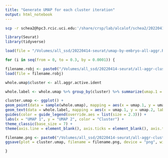 ```yaml
---
title: "Generate UMAP for each cluster iteration"
output: html_notebook
---
```


```bash
scp -r schea2@hpc3.rcic.uci.edu:'/share/crsp/lab/alcalof/schea2/20220414-seurat/all-aggr-cluster-iters' /Volumes/all_ssd/20220414-seurat
```

```r
library(Seurat)
library(tidyverse)
```

```r
load(file = "/Volumes/all_ssd/20220414-seurat/umap-by-embryo-all-aggr.Robj")
```

```r
for (i in seq(from = 0, to = 0.3, by = 0.0001)) {

filename.robj <- paste0("/Volumes/all_ssd/20220414-seurat/all-aggr-cluster-iters/cluster-per-cell-all-aggr-res-", sprintf(fmt = "%.4f", i), ".Robj")
load(file = filename.robj)

whole.umap$cluster <- all.aggr.active.ident

whole.label <- whole.umap %>% group_by(cluster) %>% summarize(umap.1 = median(umap.1), umap.2 = median(umap.2))

cluster.umap <- ggplot() +
geom_point(data = sample(whole.umap), mapping = aes(x = umap.1, y = umap.2, color = cluster), shape = 20, stroke = 0, size = 0.5) +
geom_text(data = whole.label, mapping = aes(x = umap.1, y = umap.2, label = cluster), size = 2.3) +
guides(color = guide_legend(override.aes = list(size = 2.3))) +
labs(x = "UMAP 1", y = "UMAP 2", color = "Cluster") +
theme_classic(base_size = 7) +
theme(axis.line = element_blank(), axis.ticks = element_blank(), axis.text = element_blank(), plot.title = element_text(hjust = 0.5), legend.key.size = unit(7, "pt"))

filename.png <- paste0("/Volumes/all_ssd/20220414-seurat/all-aggr-cluster-iters/umap-by-cluster-all-aggr-res-", sprintf(fmt = "%.4f", i), ".png")
ggsave(plot = cluster.umap, filename = filename.png, device = "png", width = 3.5, height = 2.25, units = "in")

}

```


